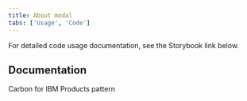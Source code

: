 ```yaml
---
title: About modal
tabs: ['Usage', 'Code']
---
```


<PageDescription>

For detailed code usage documentation, see the Storybook link below.

</PageDescription>

## Documentation
Carbon for IBM Products pattern

<Row className="resource-card-group">
    <Column colLg={4} colMd={4} noGutterSm>
        <ResourceCard
        subTitle="About modal - Storybook"
        href="https://carbon-for-ibm-products.netlify.app/?path=/story/ibm-products-patterns-about-modal-aboutmodal--about-modal"
        aspectRatio="2:1"
        actionIcon="arrowRight"
        />
    </Column>
</Row>